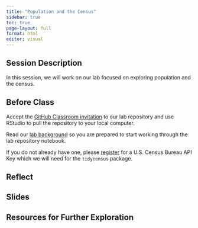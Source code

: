 ```yaml
---
title: "Population and the Census"
sidebar: true
toc: true
page-layout: full
format: html
editor: visual
---
```


## Session Description

In this session, we will work on our lab focused on exploring population and the census.

## Before Class

Accept the [GitHub Classroom invitation](https://classroom.github.com/a/dodpWvkn) to our lab repository and use RStudio to pull the repository to your local computer.

Read our [lab background](../assignments/labs/05_population_census/05_census.qmd) so you are prepared to start working through the lab repository notebook.

If you do not already have one, please [register](https://api.census.gov/data/key_signup.html) for a U.S. Census Bureau API Key which we will need for the `tidycensus` package.

## Reflect

## Slides

## Resources for Further Exploration
